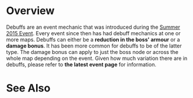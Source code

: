 =Overview=

Debuffs are an event mechanic that was introduced during the [[Summer 2015 Event]]. Every event since then has had debuff mechanics at one or more maps. Debuffs can either be a '''reduction in the boss' armour''' or a '''damage bonus'''. It has been more common for debuffs to be of the latter type. The damage bonus can apply to just the boss node or across the whole map depending on the event. Given how much variation there are in debuffs, please refer to '''the latest event page''' for information.

=See Also=
{{Mechanics}}